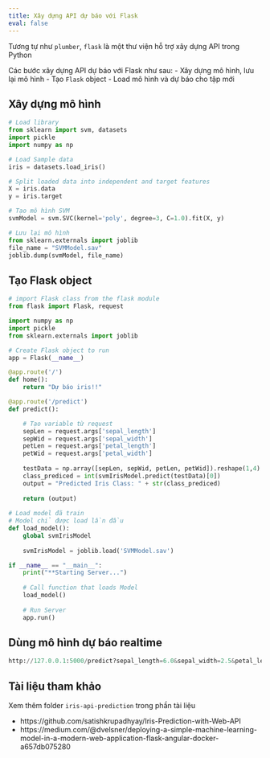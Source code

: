 ```yaml
---
title: Xây dựng API dự báo với Flask
eval: false
---
```




Tương tự như `plumber`, `flask` là một thư viện hỗ trợ xây dựng API trong Python

Các bước xây dựng API dự báo với Flask như sau:
- Xây dựng mô hình, lưu lại mô hình
- Tạo `Flask` object
- Load mô hình và dự báo cho tập mới

## Xây dựng mô hình

```python
# Load library
from sklearn import svm, datasets
import pickle 
import numpy as np

# Load Sample data
iris = datasets.load_iris()

# Split loaded data into independent and target features
X = iris.data  
y = iris.target

# Tạo mô hình SVM 
svmModel = svm.SVC(kernel='poly', degree=3, C=1.0).fit(X, y)

# Lưu lại mô hình
from sklearn.externals import joblib
file_name = "SVMModel.sav"
joblib.dump(svmModel, file_name)
```

## Tạo Flask object

```python
# import Flask class from the flask module
from flask import Flask, request

import numpy as np
import pickle
from sklearn.externals import joblib

# Create Flask object to run
app = Flask(__name__)

@app.route('/')
def home():
    return "Dự báo iris!!"

@app.route('/predict')
def predict():

	# Tạo variable từ request
	sepLen = request.args['sepal_length']
	sepWid = request.args['sepal_width']
	petLen = request.args['petal_length']
	petWid = request.args['petal_width']
	
	testData = np.array([sepLen, sepWid, petLen, petWid]).reshape(1,4)
	class_prediced = int(svmIrisModel.predict(testData)[0])
	output = "Predicted Iris Class: " + str(class_prediced)
	
	return (output)
	
# Load model đã train
# Model chỉ được load lần đầu
def load_model():
	global svmIrisModel
	
	svmIrisModel = joblib.load('SVMModel.sav')

if __name__ == "__main__":
	print("**Starting Server...")
	
	# Call function that loads Model
	load_model()
	
	# Run Server
	app.run()
```

## Dùng mô hình dự báo realtime

```python
http://127.0.0.1:5000/predict?sepal_length=6.0&sepal_width=2.5&petal_length=5.5&petal_width=0
```

## Tài liệu tham khảo

Xem thêm folder `iris-api-prediction` trong phần tài liệu

- https://github.com/satishkrupadhyay/Iris-Prediction-with-Web-API
- https://medium.com/@dvelsner/deploying-a-simple-machine-learning-model-in-a-modern-web-application-flask-angular-docker-a657db075280

